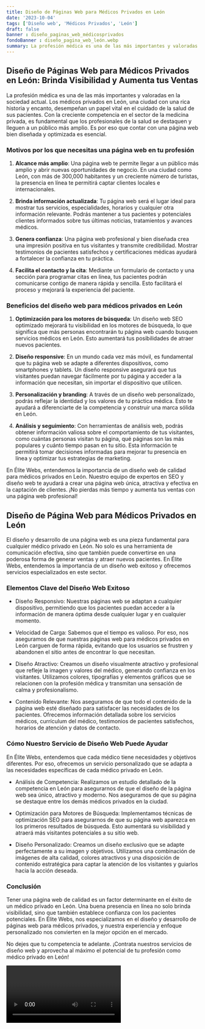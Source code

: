 ```yaml
---
title: Diseño de Páginas Web para Médicos Privados en León
date: '2023-10-04'
tags: ['Diseño web', 'Médicos Privados', 'León']
draft: false
banner : diseño_paginas_web_médicosprivados
fondoBanner : diseño_pagina_web_león.webp
summary: La profesión médica es una de las más importantes y valoradas en la sociedad actual. Los médicos privados en León, una ciudad con una rica historia y encanto, desempeñan un papel vital en el cuidado de la salud de sus pacientes. Con la creciente competencia en el sector de la medicina privada, es fundamental que los profesionales de la salud se destaquen y lleguen a un público más amplio. Es por eso que contar con una página web bien diseñada y optimizada es esencial.
---
```


## Diseño de Páginas Web para Médicos Privados en León: Brinda Visibilidad y Aumenta tus Ventas

La profesión médica es una de las más importantes y valoradas en la sociedad actual. Los médicos privados en León, una ciudad con una rica historia y encanto, desempeñan un papel vital en el cuidado de la salud de sus pacientes. Con la creciente competencia en el sector de la medicina privada, es fundamental que los profesionales de la salud se destaquen y lleguen a un público más amplio. Es por eso que contar con una página web bien diseñada y optimizada es esencial.

### Motivos por los que necesitas una página web en tu profesión

1. **Alcance más amplio**: Una página web te permite llegar a un público más amplio y abrir nuevas oportunidades de negocio. En una ciudad como León, con más de 300,000 habitantes y un creciente número de turistas, la presencia en línea te permitirá captar clientes locales e internacionales.

2. **Brinda información actualizada**: Tu página web será el lugar ideal para mostrar tus servicios, especialidades, horarios y cualquier otra información relevante. Podrás mantener a tus pacientes y potenciales clientes informados sobre tus últimas noticias, tratamientos y avances médicos.

3. **Genera confianza**: Una página web profesional y bien diseñada crea una impresión positiva en tus visitantes y transmite credibilidad. Mostrar testimonios de pacientes satisfechos y certificaciones médicas ayudará a fortalecer la confianza en tu práctica.

4. **Facilita el contacto y la cita**: Mediante un formulario de contacto y una sección para programar citas en línea, tus pacientes podrán comunicarse contigo de manera rápida y sencilla. Esto facilitará el proceso y mejorará la experiencia del paciente.

### Beneficios del diseño web para médicos privados en León

1. **Optimización para los motores de búsqueda**: Un diseño web SEO optimizado mejorará tu visibilidad en los motores de búsqueda, lo que significa que más personas encontrarán tu página web cuando busquen servicios médicos en León. Esto aumentará tus posibilidades de atraer nuevos pacientes.

2. **Diseño responsive**: En un mundo cada vez más móvil, es fundamental que tu página web se adapte a diferentes dispositivos, como smartphones y tablets. Un diseño responsive asegurará que tus visitantes puedan navegar fácilmente por tu página y acceder a la información que necesitan, sin importar el dispositivo que utilicen.

3. **Personalización y branding**: A través de un diseño web personalizado, podrás reflejar la identidad y los valores de tu práctica médica. Esto te ayudará a diferenciarte de la competencia y construir una marca sólida en León.

4. **Análisis y seguimiento**: Con herramientas de análisis web, podrás obtener información valiosa sobre el comportamiento de tus visitantes, como cuántas personas visitan tu página, qué páginas son las más populares y cuánto tiempo pasan en tu sitio. Esta información te permitirá tomar decisiones informadas para mejorar tu presencia en línea y optimizar tus estrategias de marketing.

En Élite Webs, entendemos la importancia de un diseño web de calidad para médicos privados en León. Nuestro equipo de expertos en SEO y diseño web te ayudará a crear una página web única, atractiva y efectiva en la captación de clientes. ¡No pierdas más tiempo y aumenta tus ventas con una página web profesional!

<GifSeo />

<Cta />

## Diseño de Página Web para Médicos Privados en León

El diseño y desarrollo de una página web es una pieza fundamental para cualquier médico privado en León. No solo es una herramienta de comunicación efectiva, sino que también puede convertirse en una poderosa forma de generar ventas y atraer nuevos pacientes. En Élite Webs, entendemos la importancia de un diseño web exitoso y ofrecemos servicios especializados en este sector.

### Elementos Clave del Diseño Web Exitoso

- Diseño Responsivo: Nuestras páginas web se adaptan a cualquier dispositivo, permitiendo que los pacientes puedan acceder a la información de manera óptima desde cualquier lugar y en cualquier momento.

- Velocidad de Carga: Sabemos que el tiempo es valioso. Por eso, nos aseguramos de que nuestras páginas web para médicos privados en León carguen de forma rápida, evitando que los usuarios se frustren y abandonen el sitio antes de encontrar lo que necesitan.

- Diseño Atractivo: Creamos un diseño visualmente atractivo y profesional que refleje la imagen y valores del médico, generando confianza en los visitantes. Utilizamos colores, tipografías y elementos gráficos que se relacionen con la profesión médica y transmitan una sensación de calma y profesionalismo.

- Contenido Relevante: Nos aseguramos de que todo el contenido de la página web esté diseñado para satisfacer las necesidades de los pacientes. Ofrecemos información detallada sobre los servicios médicos, currículum del médico, testimonios de pacientes satisfechos, horarios de atención y datos de contacto.

### Cómo Nuestro Servicio de Diseño Web Puede Ayudar

En Élite Webs, entendemos que cada médico tiene necesidades y objetivos diferentes. Por eso, ofrecemos un servicio personalizado que se adapta a las necesidades específicas de cada médico privado en León.

- Análisis de Competencia: Realizamos un estudio detallado de la competencia en León para asegurarnos de que el diseño de la página web sea único, atractivo y moderno. Nos aseguramos de que su página se destaque entre los demás médicos privados en la ciudad.

- Optimización para Motores de Búsqueda: Implementamos técnicas de optimización SEO para asegurarnos de que su página web aparezca en los primeros resultados de búsqueda. Esto aumentará su visibilidad y atraerá más visitantes potenciales a su sitio web.

- Diseño Personalizado: Creamos un diseño exclusivo que se adapte perfectamente a su imagen y objetivos. Utilizamos una combinación de imágenes de alta calidad, colores atractivos y una disposición de contenido estratégica para captar la atención de los visitantes y guiarlos hacia la acción deseada.

### Conclusión

Tener una página web de calidad es un factor determinante en el éxito de un médico privado en León. Una buena presencia en línea no solo brinda visibilidad, sino que también establece confianza con los pacientes potenciales. En Élite Webs, nos especializamos en el diseño y desarrollo de páginas web para médicos privados, y nuestra experiencia y enfoque personalizado nos convierten en la mejor opción en el mercado.

No dejes que tu competencia te adelante. ¡Contrata nuestros servicios de diseño web y aprovecha al máximo el potencial de tu profesión como médico privado en León!

<Video />

<CtaBot job='Médicos Privados' city='León'/>

<Gmaps query='León+españa+maps' />